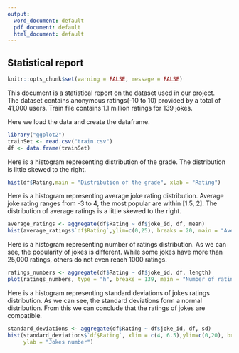 ```yaml
---
output:
  word_document: default
  pdf_document: default
  html_document: default
---
```

## Statistical report
```r
knitr::opts_chunk$set(warning = FALSE, message = FALSE) 
```
This document is a statistical report on the dataset used in our project.\
The dataset contains anonymous ratings(-10 to 10) provided by a total of 41,000 
users. Train file contains 1.1 million ratings for 139 jokes.\

Here we load the data and create the dataframe.
```r
library("ggplot2")
trainSet <- read.csv("train.csv")
df <- data.frame(trainSet)
```
Here is a histogram representing distribution of the grade. The distribution is
little skewed to the right.
```r
hist(df$Rating,main = "Distribution of the grade", xlab = "Rating")
```
Here is a histogram representing average joke rating distribution. Average joke 
rating ranges from -3 to 4, the most  popular are within [1.5, 2]. The distribution 
of average ratings is a little skewed to the right.
```r
average_ratings <- aggregate(df$Rating ~ df$joke_id, df, mean)
hist(average_ratings$`df$Rating`,ylim=c(0,25), breaks = 20, main = "Average joke rating distribution", xlab = "Rating")
```
Here is a histogram representing number of ratings distribution. As we can see, 
the popularity of jokes is different. While some jokes have more than 25,000 ratings, 
others do not even reach 1000 ratings.
```r
ratings_numbers <- aggregate(df$Rating ~ df$joke_id, df, length)
plot(ratings_numbers, type = "h", breaks = 139, main = "Number of ratings distribution", xlab = "Joke id", ylab = "Number of ratings")
```
Here is a histogram representing standard deviations of jokes ratings distribution.
As we can see, the standard deviations form a normal distribution. From this we can 
conclude that the ratings of jokes are compatible.
```r
standard_deviations <- aggregate(df$Rating ~ df$joke_id, df, sd)
hist(standard_deviations$`df$Rating`, xlim = c(4, 6.5),ylim=c(0,20), breaks = 20, main="Standard deviations distribution", xlab = "Standard deviation",
     ylab = "Jokes number")
```